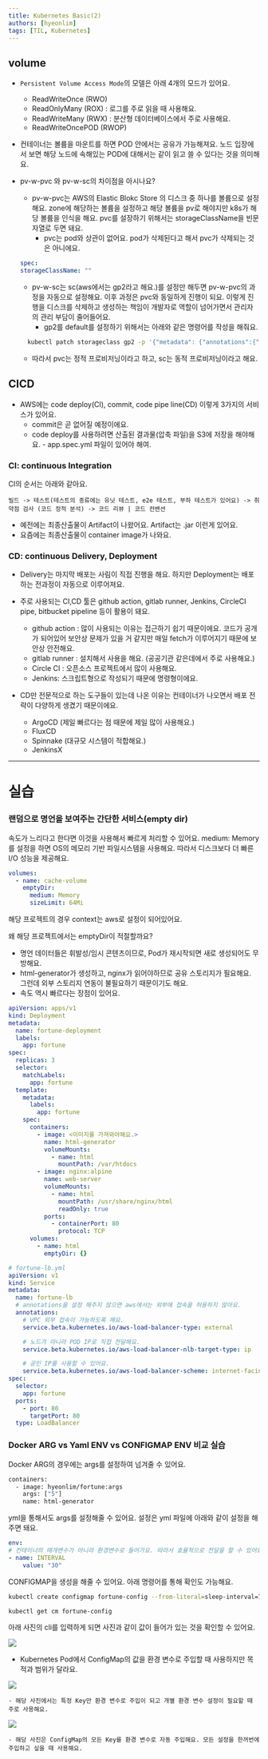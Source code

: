 ```yaml
---
title: Kubernetes Basic(2)
authors: [hyeonlim]
tags: [TIL, Kubernetes]
---
```


## volume

- `Persistent Volume Access Mode`의 모델은 아래 4개의 모드가 있어요.

  - ReadWriteOnce (RWO)
  - ReadOnlyMany (ROX) : 로그를 주로 읽을 때 사용해요.
  - ReadWriteMany (RWX) : 분산형 데이터베이스에서 주로 사용해요.
  - ReadWriteOncePOD (RWOP)

- 컨테이너는 볼륨을 마운트를 하면 POD 안에서는 공유가 가능해져요. 노드 입장에서 보면 해당 노드에 속해있는 POD에 대해서는 같이 읽고 쓸 수 있다는 것을 의미해요.

- pv-w-pvc 와 pv-w-sc의 차이점을 아시나요?

  - pv-w-pvc는 AWS의 Elastic Blokc Store 의 디스크 중 하나를 볼륨으로 설정해요. zone에 해당하는 볼륨을 설정하고 해당 볼륨을 pv로 해야지만 k8s가 해당 볼륨을 인식을 해요.
    pvc를 설장하기 위해서는 storageClassName을 빈문자열로 두면 돼요.
    - pvc는 pod와 상관이 없어요. pod가 삭제된다고 해서 pvc가 삭제되는 것은 아니에요.

  ```yml
  spec:
  storageClassName: ""
  ```

  - pv-w-sc는 sc(aws에서는 gp2라고 해요.)를 설정만 해두면 pv-w-pvc의 과정을 자동으로 설정해요. 이후 과정은 pvc와 동일하게 진행이 되요. 이렇게 진행을 디스크를 삭제하고 생성하는 책임이 개발자로 역할이 넘어가면서 관리자의 관리 부담이 줄어들어요.
    - gp2를 default를 설정하기 위해서는 아래와 같은 명령어를 작성을 해줘요.

  ```bash
    kubectl patch storageclass gp2 -p '{"metadata": {"annotations":{"storageclass.kubernetes.io/is-default-class":"true"}}}'

  ```

  - 따라서 pvc는 정적 프로비저닝이라고 하고, sc는 동적 프로비저닝이라고 해요.

## CICD

- AWS에는 code deploy(CI), commit, code pipe line(CD) 이렇게 3가지의 서비스가 있어요.
  - commit은 곧 없어질 예정이에요.
  - code deploy를 사용하려면 산출된 결과물(압축 파일)을 S3에 저장을 해야해요. - app.spec.yml 파일이 있어야 해여.

### CI: continuous Integration

CI의 순서는 아래와 같아요.

```
빌드 -> 테스트(테스트의 종류에는 유닛 테스트, e2e 테스트, 부하 테스트가 있어요) -> 취약점 검사 (코드 정적 분석) -> 코드 리뷰 | 코드 컨밴션
```

- 예전에는 최종산출물이 Artifact이 나왔어요. Artifact는 .jar 이런게 있어요.
- 요즘에는 최종산출물이 container image가 나와요.

### CD: continuous Delivery, Deployment

- Delivery는 마지막 배포는 사림이 직접 진행을 해요. 하지만 Deployment는 배포하는 전과정이 자동으로 이루어져요.

- 주로 사용되는 CI,CD 툴은 github action, gitlab runner, Jenkins, CircleCI pipe, bitbucket pipeline 등이 활용이 돼요.

  - github action : 많이 사용되는 이유는 접근하기 쉽기 때문이에요. 코드가 공개가 되어있어 보안상 문제가 있을 거 같지만 매일 fetch가 이루어지기 때문에 보안상 안전해요.
  - gitlab runner : 설치해서 사용을 해요. (공공기관 같은데에서 주로 사용해요.)
  - Circle CI : 오픈소스 프로젝트에서 많이 사용해요.
  - Jenkins: 스크립트형으로 작성되기 때문에 명령형이에요.

- CD만 전문적으로 하는 도구들이 있는데 나온 이유는 컨테이너가 나오면서 배포 전략이 다양하게 생겼기 때문이에요.

  - ArgoCD (제일 빠르다는 점 때문에 제일 많이 사용해요.)
  - FluxCD
  - Spinnake (대규모 시스템이 적합해요.)
  - JenkinsX

---

# 실습

### 랜덤으로 명언을 보여주는 간단한 서비스(empty dir)

속도가 느리다고 한다면 이것을 사용해서 빠르게 처리할 수 있어요.
medium: Memory를 설정을 하면 OS의 메모리 기반 파일시스템을 사용해요. 따라서 디스크보다 더 빠른 I/O 성능을 제공해요.

```yml
volumes:
  - name: cache-volume
    emptyDir:
      medium: Memory
      sizeLimit: 64Mi
```

해당 프로젝트의 경우 context는 aws로 설정이 되어있어요.

왜 해당 프로젝트에서는 emptyDir이 적절할까요?

- 명언 데이터들은 휘발성/임시 콘텐츠이므로, Pod가 재시작되면 새로 생성되어도 무방해요.
- html-generator가 생성하고, nginx가 읽어야하므로 공유 스토리지가 필요해요. 그런데 외부 스토리지 연동이 불필요하기 때문이기도 해요.
- 속도 역시 빠르다는 장점이 있어요.

```yml (fortune-deploy.yml)
apiVersion: apps/v1
kind: Deployment
metadata:
  name: fortune-deployment
  labels:
    app: fortune
spec:
  replicas: 3
  selector:
    matchLabels:
      app: fortune
  template:
    metadata:
      labels:
        app: fortune
    spec:
      containers:
        - image: <이미지를 가져와야해요.>
          name: html-generator
          volumeMounts:
            - name: html
              mountPath: /var/htdocs
        - image: nginx:alpine
          name: web-server
          volumeMounts:
            - name: html
              mountPath: /usr/share/nginx/html
              readOnly: true
          ports:
            - containerPort: 80
              protocol: TCP
      volumes:
        - name: html
          emptyDir: {}
```

```yml
# fortune-lb.yml
apiVersion: v1
kind: Service
metadata:
  name: fortune-lb
  # annotations을 설정 해주지 않으면 aws에서는 외부에 접속을 허용하지 않아요.
  annotations:
    # VPC 외부 접속이 가능하도록 해요.
    service.beta.kubernetes.io/aws-load-balancer-type: external

    # 노드가 아니라 POD IP로 직접 전달해요.
    service.beta.kubernetes.io/aws-load-balancer-nlb-target-type: ip

    # 공인 IP를 사용할 수 있어요.
    service.beta.kubernetes.io/aws-load-balancer-scheme: internet-facing
spec:
  selector:
    app: fortune
  ports:
    - port: 80
      targetPort: 80
  type: LoadBalancer
```

### Docker ARG vs Yaml ENV vs CONFIGMAP ENV 비교 실습

Docker ARG의 경우에는 args를 설정하여 넘겨줄 수 있어요.

```Dockerfile
containers:
  - image: hyeonlim/fortune:args
    args: ["5"]
    name: html-generator
```

yml을 통해서도 args를 설정해줄 수 있어요. 설정은 yml 파일에 아래와 같이 설정을 해주면 돼요.

```yml
env:
# 컨테이너의 매개변수가 아니라 환경변수로 들어가요. 따라서 효율적으로 전달을 할 수 있어요.
- name: INTERVAL
    value: "30"
```

CONFIGMAP을 생성을 해줄 수 있어요. 아래 명령어를 통해 확인도 가능해요.

```bash
kubectl create configmap fortune-config --from-literal=sleep-interval=7

kubectl get cm fortune-config
```

아래 사진의 cli를 입력하게 되면 사진과 같이 값이 들어가 있는 것을 확인할 수 있어요.

<img src="/img/blog/kubernetes/2025-07-16/img1.png" />

- Kubernetes Pod에서 ConfigMap의 값을 환경 변수로 주입할 때 사용하지만 목적과 범위가 달라요.

<img src="/img/blog/kubernetes/2025-07-16/img2.png" />

    - 해당 사진에서는 특정 Key만 환경 변수로 주입이 되고 개별 환경 변수 설정이 필요할 때 주로 사용해요.

<img src="/img/blog/kubernetes/2025-07-16/img3.png" />

    - 해당 사진은 ConfigMap의 모든 Key를 환경 변수로 자동 주입해요. 모든 설정을 한꺼번에 주입하고 싶을 때 사용해요.
